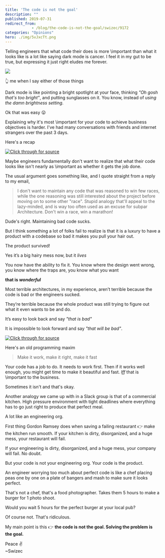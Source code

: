 ```yaml
---
title: 'The code is not the goal'
description: ""
published: 2019-07-31
redirect_from: 
            - /blog/the-code-is-not-the-goal/swizec/9172
categories: "Opinions"
hero: ./img/5vJxcTt.png
---
```

Telling engineers that what code their does is more \\important than what it looks like is a lot like saying dark mode is cancer. I feel it in my gut to be true, but expressing it just right eludes me forever.





![](./img/5vJxcTt.png)



👆 me when I say either of those things



Dark mode is like pointing a bright spotlight at your face, thinking _"Oh gosh that's too bright"_, and putting sunglasses on it. You know, instead of _using the damn brightness setting_.



Ok that was easy 😛



Explaining why it's most \\important for your code to achieve business objectives is harder. I've had many conversations with friends and internet strangers over the past 3 days.



Here's a recap





[![Click through for source](./img/techletter.app-screenshot-1564588513671.png)](https://twitter.com/Swizec/status/1155897409332846592)





Maybe engineers fundamentally don't want to realize that what their code looks like isn't nearly as \\important as whether it gets the job done.



The usual argument goes something like, and I quote straight from a reply to my email,



> I don't want to maintain any code that was reasoned to win few races, while the one reasoning was still interested about the project before moving on to some other "race". Stupid analogy that'll appeal to the lazy-minded, and is way too often used as an excuse for subpar Architecture. Don't win a race, win a marathon!



Dude's right. Maintaining bad code sucks.



But I think something a lot of folks fail to realize is that it is a luxury to have a product with a codebase so bad it makes you pull your hair out.



The product survived!



Yes it’s a big hairy mess now, but it _lives_



You now have the ability to fix it. You know where the design went wrong, you know where the traps are, you know what you want



**that is _wonderful_**



Most terrible architectures, in my experience, aren’t terrible because the code is bad or the engineers sucked.



They’re terrible because the whole product was still trying to figure out what it even wants to be and do.



It’s easy to look back and say _"that is bad"_



It is impossible to look forward and say _"that will be bad"_.





[![Click through for source](./img/techletter.app-screenshot-1564588513763.png)](https://twitter.com/rkopac/status/1155927292440223745)





Here's an old programming maxim



> Make it work, make it right, make it fast



Your code has a job to do. It needs to work first. Then if it works well enough, you might get time to make it beautiful and fast. _Iff_ that is \\important to the business.



Sometimes it isn't and that's okay.



Another analogy we came up with in a Slack group is that of a commercial kitchen. High pressure environment with tight deadlines where everything has to go just right to produce that perfect meal.



A lot like an engineering org.



First thing Gordon Ramsey does when saving a failing restaurant 👉 make the kitchen run smooth. If your kitchen is dirty, disorganized, and a huge mess, your restaurant will fail.



If your engineering is dirty, disorganized, and a huge mess, your company will fail. No doubt.



But your code is not your engineering org. Your code is the product.



An engineer worrying too much about perfect code is like a chef placing peas one by one on a plate of bangers and mash to make sure it looks perfect.



That's not a chef, that's a food photographer. Takes them 5 hours to make a burger for 1 photo shoot.



Would you wait 5 hours for the perfect burger at your local pub?



Of course not. That's ridiculous.



My main point is this 👉 **the code is not the goal. Solving the problem is the goal.**



Peace ✌️  
~Swizec